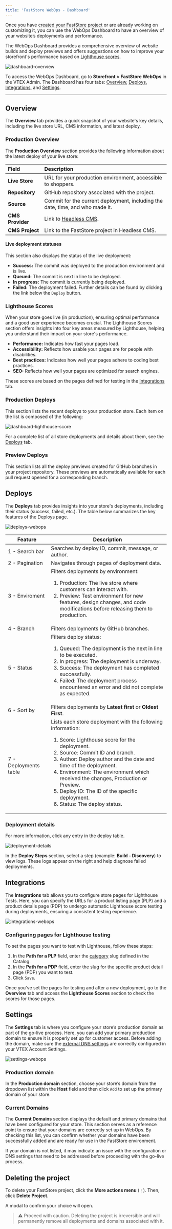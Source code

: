 ```yaml
---
title: 'FastStore WebOps - Dashboard'
---
```


Once you have [created your FastStore project](https://developers.vtex.com/docs/guides/faststore/1-onboarding-starting-the-project#step-2-deploying-the-project) or are already working on customizing it, you can use the WebOps Dashboard to have an overview of your website’s deployments and performance.

The WebOps Dashboard provides a comprehensive overview of website builds and deploy previews and offers suggestions on how to improve your storefront's performance based on [Lighthouse scores](https://developer.chrome.com/docs/lighthouse/performance/performance-scoring).

![dashboard-overview](https://cdn.jsdelivr.net/gh/vtexdocs/dev-portal-content@EDU-14723-faststore-dashboard/images/dashboard-overview.png)

To access the WebOps Dashboard, go to **Storefront > FastStore WebOps** in the VTEX Admin. The Dashboard has four tabs: [Overview](#overview), [Deploys](#deploys), [Integrations](#integrations), and [Settings](#settings).

---

## Overview

The **Overview** tab provides a quick snapshot of your website's key details, including the live store URL, CMS information, and latest deploy.

### Production Overview

The **Production Overview** section provides the following information about the latest deploy of your live store:

| Field                 | Description                                                                                                                                                                                          |
| :-------------------- | :----------------------------------------------------------------------------------------------- |
| **Live Store**        | URL for your production environment, accessible to shoppers.                                     |
| **Repository**        | GitHub repository associated with the project.                                                   |
| **Source**            | Commit for the current deployment, including the date, time, and who made it.                    |
| **CMS Provider**      | Link to [Headless CMS](https://developers.vtex.com/docs/guides/faststore/headless-cms-overview). |
| **CMS Project**       | Link to the FastStore project in Headless CMS.                                                   |

#### Live deployment statuses

This section also displays the status of the live deployment:

- **Success:** The commit was deployed to the production environment and is live.
- **Queued:** The commit is next in line to be deployed.
- **In progress:** The commit is currently being deployed.
- **Failed:** The deployment failed. Further details can be found by clicking the link below the `Deploy` button.

### Lighthouse Scores

When your store goes live (in production), ensuring optimal performance and a good user experience becomes crucial. The Lighthouse Scores section offers insights into four key areas measured by Lighthouse, helping you understand their impact on your store's performance.

- **Performance:** Indicates how fast your pages load.
- **Accessibility:** Reflects how usable your pages are for people with disabilities.
- **Best practices:** Indicates how well your pages adhere to coding best practices.
- **SEO:** Reflects how well your pages are optimized for search engines.

These scores are based on the pages defined for testing in the [Integrations](#integrations) tab.

### Production Deploys

This section lists the recent deploys to your production store. Each item on the list is composed of the following:

![dashboard-lighthouse-score](https://vtexhelp.vtexassets.com/assets/docs/src/dashboard-production-deploys___840fcb7b30bc2c7a1e4e5d1d255a58f9.png)

For a complete list of all store deployments and details about them, see the [Deploys](#deploys) tab.

### Preview Deploys

This section lists all the deploy previews created for GitHub branches in your project repository. These previews are automatically available for each pull request opened for a corresponding branch.

## Deploys

The **Deploys** tab provides insights into your store's deployments, including their status (success, failed, etc.). The table below summarizes the key features of the Deploys page.

![deploys-webops](https://cdn.jsdelivr.net/gh/vtexdocs/dev-portal-content@EDU-14723-faststore-dashboard/images/deploys-webops.png)

| **Feature** | Description |
| ----------- | ----------- |
| 1 - Search bar | Searches by deploy ID, commit, message, or author. |
| 2 - Pagination | Navigates through pages of deployment data. |
| 3 - Enviroment | Filters deployments by environment: <ol><li>Production: The live store where customers can interact with. </li><li>Preview: Test environment for new features, design changes, and code modifications before releasing them to production.</li></ol> |
| 4 - Branch | Filters deployments by GitHub branches. |
| 5 - Status | Filters deploy status: <ol><li>Queued: The deployment is the next in line to be executed.</li><li>In progress: The deployment is underway.</li><li>Success: The deployment has completed successfully.</li><li>Failed: The deployment process encountered an error and did not complete as expected.</li></ol> |
| 6 - Sort by | Filters deployments by **Latest first** or **Oldest First**. |
| 7 - Deployments table | Lists each store deployment with the following information: <ol><li>Score: Lighthouse score for the deployment.</li><li>Source: Commit ID and branch.</li><li>Author: Deploy author and the date and time of the deployment.</li><li>Environment: The environment which received the changes, Production or Preview.</li><li>Deploy ID: The ID of the specific deployment.</li><li>Status: The deploy status.</li></ol>

### Deployment details

For more information, click any entry in the deploy table.

![deployment-details](https://vtexhelp.vtexassets.com/assets/docs/src/deployment-details___011bb7391157ad21eb965d8bcfc75b03.gif)

In the **Deploy Steps** section, select a step (example: **Build - Discovery**) to view logs. These logs appear on the right and help diagnose failed deployments.

## Integrations

The **Integrations** tab allows you to configure store pages for Lighthouse Tests. Here, you can specify the URLs for a product listing page (PLP) and a product details page (PDP) to undergo automatic Lighthouse score testing during deployments, ensuring a consistent testing experience.

![integrations-webops](https://cdn.jsdelivr.net/gh/vtexdocs/dev-portal-content@EDU-14723-faststore-dashboard/images/integrations-webops.png)

### Configuring pages for Lighthouse testing

To set the pages you want to test with Lighthouse, follow these steps:

1. In the **Path for a PLP** field, enter the [category](https://help.vtex.com/en/tutorial/what-is-a-category--6HV4Q3E2FauUoOQoiCCgCg) slug defined in the Catalog.
2. In the **Path for a PDP** field, enter the slug for the specific product detail page (PDP) you want to test.
3. Click `Save`.

Once you've set the pages for testing and after a new deployment, go to the **Overview** tab and access the **Lighthouse Scores** section to check the scores for those pages.

## Settings

The **Settings** tab is where you configure your store’s production domain as part of the go-live process. Here, you can add your primary production domain to ensure it is properly set up for customer access. Before adding the domain, make sure the [external DNS settings](https://developers.vtex.com/docs/guides/faststore/go-live-1-configuring-external-dns) are correctly configured in your VTEX Account Settings.

![settings-webops](https://cdn.jsdelivr.net/gh/vtexdocs/dev-portal-content@EDU-14723-faststore-dashboard/images/settings-webops.png)

### Production domain

In the **Production domain** section, choose your store’s domain from the dropdown list within the **Host** field and then click `Add` to set up the primary domain of your store.

### Current Domains

The **Current Domains** section displays the default and primary domains that have been configured for your store. This section serves as a reference point to ensure that your domains are correctly set up in WebOps. By checking this list, you can confirm whether your domains have been successfully added and are ready for use in the FastStore environment. 

If your domain is not listed, it may indicate an issue with the configuration or DNS settings that need to be addressed before proceeding with the go-live process.

## Deleting the project

To delete your FastStore project, click the **More actions menu** (`⋮`). Then, click **Delete Project**.

A modal to confirm your choice will open.

> ⚠️ Proceed with caution. Deleting the project is irreversible and will permanently remove all deployments and domains associated with it.
